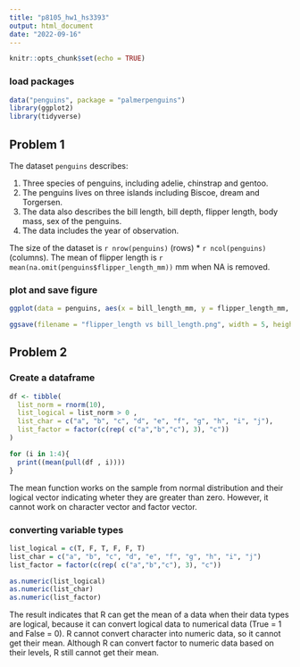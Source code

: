 ```yaml
---
title: "p8105_hw1_hs3393"
output: html_document
date: "2022-09-16"
---
```


```r
knitr::opts_chunk$set(echo = TRUE)
```

### load packages
```r
data("penguins", package = "palmerpenguins")
library(ggplot2)
library(tidyverse)
```

## Problem 1
The dataset `penguins` describes:

1. Three species of penguins, including adelie, chinstrap and gentoo.
2. The penguins lives on three islands including Biscoe, dream and Torgersen.
3. The data also describes the bill length, bill depth, flipper length, body mass, sex of the penguins.
4. The data includes the year of observation.

The size of the dataset is `r nrow(penguins)` (rows) * `r ncol(penguins)` (columns). The mean of flipper length is `r mean(na.omit(penguins$flipper_length_mm))` mm when NA is removed.

### plot and save figure
```r
ggplot(data = penguins, aes(x = bill_length_mm, y = flipper_length_mm, color = species)) + geom_point()

ggsave(filename = "flipper_length vs bill_length.png", width = 5, height = 2.5)

```

## Problem 2
### Create a dataframe
```r
df <- tibble(
  list_norm = rnorm(10),
  list_logical = list_norm > 0 ,
  list_char = c("a", "b", "c", "d", "e", "f", "g", "h", "i", "j"),
  list_factor = factor(c(rep( c("a","b","c"), 3), "c"))
)

for (i in 1:4){
  print((mean(pull(df , i))))
}
```

The mean function works on the sample from normal distribution and their logical vector indicating wheter they are greater than zero. However, it cannot work on character vector and factor vector.

### converting variable types
```r
list_logical = c(T, F, T, F, F, T)
list_char = c("a", "b", "c", "d", "e", "f", "g", "h", "i", "j")
list_factor = factor(c(rep( c("a","b","c"), 3), "c"))

as.numeric(list_logical)
as.numeric(list_char)
as.numeric(list_factor)
```

The result indicates that R can get the mean of a data when their data types are logical, because it can convert logical data to numerical data (True = 1 and False  = 0). R cannot convert character into numeric data, so it cannot get their mean. Although R can convert factor to numeric data based on their levels, R still cannot get their mean.
